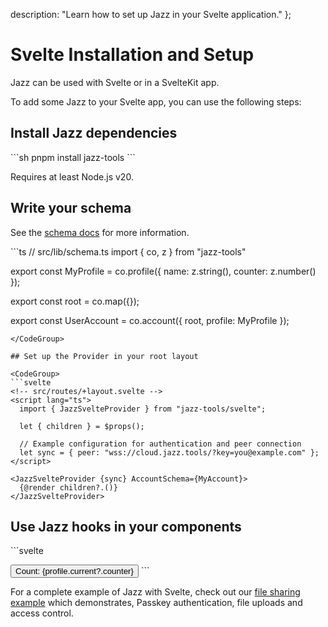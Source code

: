   description: "Learn how to set up Jazz in your Svelte application."
};


# Svelte Installation and Setup

Jazz can be used with Svelte or in a SvelteKit app.

To add some Jazz to your Svelte app, you can use the following steps:

## Install Jazz dependencies

<CodeGroup>
```sh
pnpm install jazz-tools
```
</CodeGroup>

<Alert variant="info" className="mt-4 flex gap-2 items-center">Requires at least Node.js v20.</Alert>

## Write your schema

See the [schema docs](/docs/schemas/covalues) for more information.

<CodeGroup>
```ts
// src/lib/schema.ts
import { co, z } from "jazz-tools"

export const MyProfile = co.profile({
	name: z.string(),
	counter: z.number()
});

export const root = co.map({});

export const UserAccount = co.account({
	root,
	profile: MyProfile
});
```
</CodeGroup>

## Set up the Provider in your root layout

<CodeGroup>
```svelte
<!-- src/routes/+layout.svelte -->
<script lang="ts">
  import { JazzSvelteProvider } from "jazz-tools/svelte";

  let { children } = $props();

  // Example configuration for authentication and peer connection
  let sync = { peer: "wss://cloud.jazz.tools/?key=you@example.com" };
</script>

<JazzSvelteProvider {sync} AccountSchema={MyAccount}>
  {@render children?.()}
</JazzSvelteProvider>
```
</CodeGroup>

## Use Jazz hooks in your components

<CodeGroup>
```svelte
<!-- src/routes/+page.svelte -->
<script lang="ts">
	import { CoState, AccountCoState } from "jazz-tools/svelte";
	import { MyProfile, UserAccount } from "$lib/schema";

	const me = new AccountCoState(UserAccount);
	const profile = new CoState(MyProfile, me.current?.$jazz.refs.profile?.id);

  function increment() {
    if (!profile.current) return;
    profile.current.counter = profile.current.counter + 1;
  }
</script>

<button onclick={increment}>
  Count: {profile.current?.counter}
</button>
```
</CodeGroup>

For a complete example of Jazz with Svelte, check out our [file sharing example](https://github.com/gardencmp/jazz/tree/main/examples/file-share-svelte) which demonstrates, Passkey authentication, file uploads and access control.
